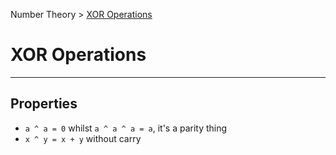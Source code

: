 Number Theory > [XOR Operations](/docs/xor/)
# XOR Operations
---

## Properties
- `a ^ a = 0` whilst `a ^ a ^ a = a`, it's a parity thing
- `x ^ y = x + y` without carry